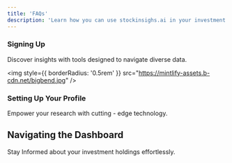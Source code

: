 ```yaml
---
title: 'FAQs'
description: 'Learn how you can use stockinsighs.ai in your investment journey'
---
```


### Signing Up

Discover insights with tools designed to navigate diverse data.

<img
  style={{ borderRadius: '0.5rem' }}
  src="https://mintlify-assets.b-cdn.net/bigbend.jpg"
/>



### Setting Up Your Profile

Empower your research with cutting - edge technology.


## Navigating the Dashboard

Stay Informed about your investment holdings effortlessly.
